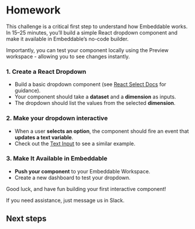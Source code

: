 
# Homework

This challenge is a critical first step to understand how Embeddable works. In 15–25 minutes, you’ll build a simple React dropdown component and make it available in Embeddable’s no-code builder. 

Importantly, you can test your component locally using the Preview workspace - allowing you to see changes instantly.

### **1. Create a React Dropdown**  
  - Build a basic dropdown component (see [React Select Docs](https://react.dev/reference/react-dom/components/select) for guidance).
  - Your component should take a **dataset** and a **dimension** as inputs. 
  - The dropdown should list the values from the selected **dimension**. 

  <CardGrid>
    <LinkCard title="Relevant docs: Defining components" href="/development/defining-components" icon="⚡"/>  
  </CardGrid>

### **2. Make your dropdown interactive** 
  - When a user **selects an option**, the component should fire an event that **updates a text variable**.
  - Check out the [Text Input](https://github.com/embeddable-hq/onboarding/tree/main/src/embeddable.com/components/TextInput) to see a similar example.   

  <CardGrid>
    <LinkCard title="Relevant docs: Adding interactivity" href="/development/interactivity" icon="⚡"/>    
  </CardGrid>
  
### **3. Make It Available in Embeddable**  
  - **Push your component** to your Embeddable Workspace. 
  - Create a new dashboard to test your dropdown. 

  <CardGrid>
    <LinkCard title="Relevant docs: Pushing components" href="/development/pushing-code" icon="⚡"/>  
  </CardGrid>

Good luck, and have fun building your first interactive component! 

If you need assistance, just message us in Slack. 

## Next steps

<CardGrid>
  <LinkCard title="Set up our full starter repo" href="/getting-started/set-up-your-workspace" icon=""/> 
</CardGrid>
